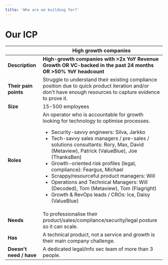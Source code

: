 ```yaml
---
title: 'Who are we building for?'
---
```


# Our ICP

|                         | High growth companies                                                                                                                                                                                                                                                                                                                                                                                                                                                                                                                                          |
| ----------------------- | -------------------------------------------------------------------------------------------------------------------------------------------------------------------------------------------------------------------------------------------------------------------------------------------------------------------------------------------------------------------------------------------------------------------------------------------------------------------------------------------------------------------------------------------------------------- |
| **Description**         | **High-growth companies with >2x YoY Revenue Growth OR VC-backed in the past 24 months OR >50% YoY headcount**                                                                                                                                                                                                                                                                                                                                                                                                                                                 |
| **Their pain points**   | Struggle to understand their existing compliance position due to quick product iteration and/or don't have enough resources to capture evidence to prove it.                                                                                                                                                                                                                                                                                                                                                                                                   |
| **Size**                | 15-500 employees                                                                                                                                                                                                                                                                                                                                                                                                                                                                                                                                               |
| **Roles**               | An operator who is accountable for growth looking for technology to optimise processes. <br /> <ul> <li> Security-savvy engineers: Silva, Jarkko </li> <li>Tech-savvy sales managers / pre-sales / solutions consultants: Rory, Max, David (Metaview), Patrick (ValueBlue), Joe (ThanksBen) </li> <li> Growth-oriented risk profiles (legal, compliance): Feargus, Michael </li><li> Scrappy/resourceful product managers: Will </li><li> Operations and Technical Managers: Will (Decoded), Tom (Metaview), Tom (Flagright)  </li><li> Growth & RevOps leads / CROs: Ice, Daisy (ValueBlue) </li> </ul>|
| **Needs**               | To professionalise their product/sales/compliance/security/legal posture so it can scale.                                                                                                                                                                                                                                                                                                                                                                                                                                                                      |
| **Has**                 | A technical product, not a service and growth is their main company challenge.                                                                                                                                                                                                                                                                                                                                                                                                                                                                                 |
| **Doesn't need / have** | A dedicated legal/info sec team of more than 3 people.                                                                                                                                                                                                                                                                                                                                                                                                                                                                                                         |